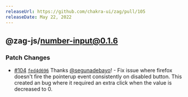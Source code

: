 ```yaml
---
releaseUrl: https://github.com/chakra-ui/zag/pull/105
releaseDate: May 22, 2022
---
```



## @zag-js/number-input@0.1.6

### Patch Changes

-   [#104](https://github.com/chakra-ui/zag/pull/104)
    [`fed4d696`](https://github.com/chakra-ui/zag/commit/fed4d696cee81056634770e70778e661a0a7346c) Thanks
    [@segunadebayo](https://github.com/segunadebayo)! - Fix issue where firefox doesn't fire the pointerup event
    consistently on disabled button. This created an bug where it required an extra click when the value is decreased
    to 0.
